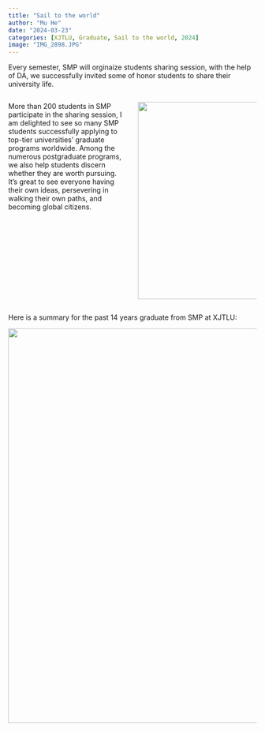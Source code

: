 ```yaml
---
title: "Sail to the world"
author: "Mu He"
date: "2024-03-23"
categories: [XJTLU, Graduate, Sail to the world, 2024]
image: "IMG_2898.JPG"
---
```


Every semester, SMP will orginaize students sharing session, with the help of DA, we successfully invited some of honor students to share their university life.

::: columns
::: {.column width="50%"}
More than 200 students in SMP participate in the sharing session, I am delighted to see so many SMP students successfully applying to top-tier universities' graduate programs worldwide. Among the numerous postgraduate programs, we also help students discern whether they are worth pursuing. It's great to see everyone having their own ideas, persevering in walking their own paths, and becoming global citizens.
:::

::: {.column width="50%"}
<img src="IMG_0171.JPG" width="400"/>
:::
:::

Here is a summary for the past 14 years graduate from SMP at XJTLU:

<img src="IMG_0583.JPG" width="800"/>

